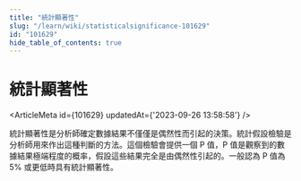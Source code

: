 ```yaml
---
title: "統計顯著性"
slug: "/learn/wiki/statisticalsignificance-101629"
id: "101629"
hide_table_of_contents: true
---
```



# 統計顯著性

<ArticleMeta id={101629} updatedAt={'2023-09-26 13:58:58'} />
<div className='border-solid border-b border-t-0 my-4 border-[var(--ifm-color-gray-300)]' />

統計顯著性是分析師確定數據結果不僅僅是偶然性而引起的決策。統計假設檢驗是分析師用來作出這種判斷的方法。這個檢驗會提供一個 P 值，P 值是觀察到的數據結果極端程度的概率，假設這些結果完全是由偶然性引起的。一般認為 P 值為 5% 或更低時具有統計顯著性。

